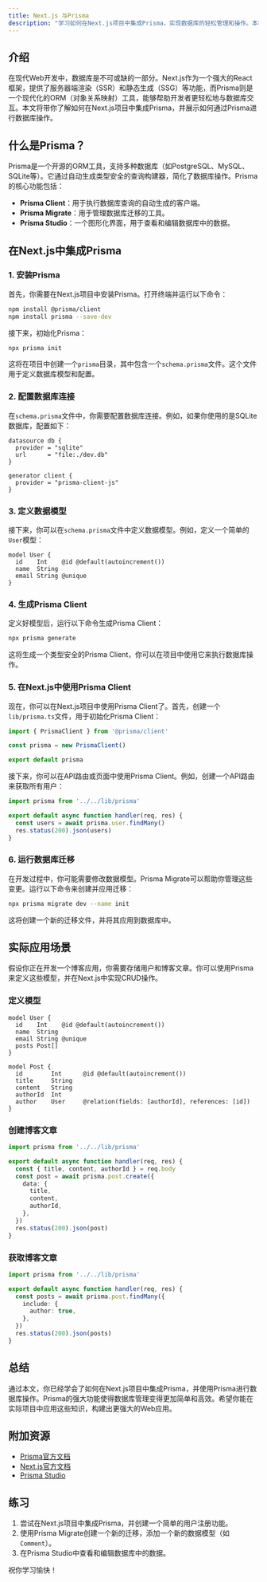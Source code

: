 ```yaml
---
title: Next.js 与Prisma
description: "学习如何在Next.js项目中集成Prisma，实现数据库的轻松管理和操作。本教程适合初学者，涵盖从安装到实际应用的全过程。"
---
```


## 介绍

在现代Web开发中，数据库是不可或缺的一部分。Next.js作为一个强大的React框架，提供了服务器端渲染（SSR）和静态生成（SSG）等功能，而Prisma则是一个现代化的ORM（对象关系映射）工具，能够帮助开发者更轻松地与数据库交互。本文将带你了解如何在Next.js项目中集成Prisma，并展示如何通过Prisma进行数据库操作。

## 什么是Prisma？

Prisma是一个开源的ORM工具，支持多种数据库（如PostgreSQL、MySQL、SQLite等）。它通过自动生成类型安全的查询构建器，简化了数据库操作。Prisma的核心功能包括：

- **Prisma Client**：用于执行数据库查询的自动生成的客户端。
- **Prisma Migrate**：用于管理数据库迁移的工具。
- **Prisma Studio**：一个图形化界面，用于查看和编辑数据库中的数据。

## 在Next.js中集成Prisma

### 1. 安装Prisma

首先，你需要在Next.js项目中安装Prisma。打开终端并运行以下命令：

```bash
npm install @prisma/client
npm install prisma --save-dev
```

接下来，初始化Prisma：

```bash
npx prisma init
```

这将在项目中创建一个`prisma`目录，其中包含一个`schema.prisma`文件。这个文件用于定义数据库模型和配置。

### 2. 配置数据库连接

在`schema.prisma`文件中，你需要配置数据库连接。例如，如果你使用的是SQLite数据库，配置如下：

```prisma
datasource db {
  provider = "sqlite"
  url      = "file:./dev.db"
}

generator client {
  provider = "prisma-client-js"
}
```

### 3. 定义数据模型

接下来，你可以在`schema.prisma`文件中定义数据模型。例如，定义一个简单的`User`模型：

```prisma
model User {
  id    Int    @id @default(autoincrement())
  name  String
  email String @unique
}
```

### 4. 生成Prisma Client

定义好模型后，运行以下命令生成Prisma Client：

```bash
npx prisma generate
```

这将生成一个类型安全的Prisma Client，你可以在项目中使用它来执行数据库操作。

### 5. 在Next.js中使用Prisma Client

现在，你可以在Next.js项目中使用Prisma Client了。首先，创建一个`lib/prisma.ts`文件，用于初始化Prisma Client：

```typescript
import { PrismaClient } from '@prisma/client'

const prisma = new PrismaClient()

export default prisma
```

接下来，你可以在API路由或页面中使用Prisma Client。例如，创建一个API路由来获取所有用户：

```typescript
import prisma from '../../lib/prisma'

export default async function handler(req, res) {
  const users = await prisma.user.findMany()
  res.status(200).json(users)
}
```

### 6. 运行数据库迁移

在开发过程中，你可能需要修改数据模型。Prisma Migrate可以帮助你管理这些变更。运行以下命令来创建并应用迁移：

```bash
npx prisma migrate dev --name init
```

这将创建一个新的迁移文件，并将其应用到数据库中。

## 实际应用场景

假设你正在开发一个博客应用，你需要存储用户和博客文章。你可以使用Prisma来定义这些模型，并在Next.js中实现CRUD操作。

### 定义模型

```prisma
model User {
  id    Int    @id @default(autoincrement())
  name  String
  email String @unique
  posts Post[]
}

model Post {
  id        Int      @id @default(autoincrement())
  title     String
  content   String
  authorId  Int
  author    User     @relation(fields: [authorId], references: [id])
}
```

### 创建博客文章

```typescript
import prisma from '../../lib/prisma'

export default async function handler(req, res) {
  const { title, content, authorId } = req.body
  const post = await prisma.post.create({
    data: {
      title,
      content,
      authorId,
    },
  })
  res.status(200).json(post)
}
```

### 获取博客文章

```typescript
import prisma from '../../lib/prisma'

export default async function handler(req, res) {
  const posts = await prisma.post.findMany({
    include: {
      author: true,
    },
  })
  res.status(200).json(posts)
}
```

## 总结

通过本文，你已经学会了如何在Next.js项目中集成Prisma，并使用Prisma进行数据库操作。Prisma的强大功能使得数据库管理变得更加简单和高效。希望你能在实际项目中应用这些知识，构建出更强大的Web应用。

## 附加资源

- [Prisma官方文档](https://www.prisma.io/docs)
- [Next.js官方文档](https://nextjs.org/docs)
- [Prisma Studio](https://www.prisma.io/studio)

## 练习

1. 尝试在Next.js项目中集成Prisma，并创建一个简单的用户注册功能。
2. 使用Prisma Migrate创建一个新的迁移，添加一个新的数据模型（如`Comment`）。
3. 在Prisma Studio中查看和编辑数据库中的数据。

祝你学习愉快！